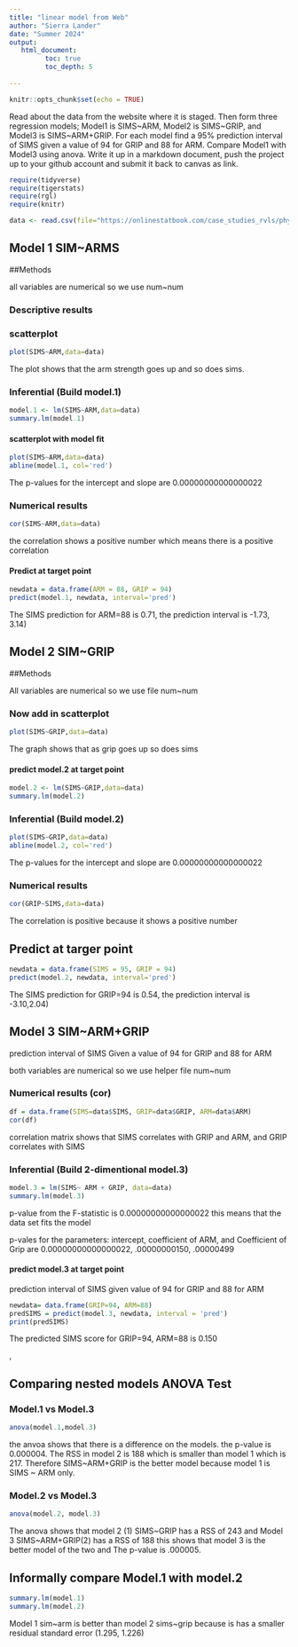 ```yaml
---
title: "linear model from Web"
author: "Sierra Lander"
date: "Summer 2024"
output:
   html_document:
         toc: true
         toc_depth: 5
        
---
```


```r
knitr::opts_chunk$set(echo = TRUE)
```

Read about the data from the website where it is staged.  Then form three regression models; Model1 is SIMS~ARM, Model2 is SIMS~GRIP, and Model3 is SIMS~ARM+GRIP. For each model find a 95% prediction interval of SIMS given a value of 94  for GRIP and 88 for ARM. Compare Model1 with Model3 using anova. Write it up in a markdown document, push the project up to your github account and submit it back to canvas as link. 

 


```r
require(tidyverse)
require(tigerstats)
require(rgl)
require(knitr)

```

```r
data <- read.csv(file="https://onlinestatbook.com/case_studies_rvls/physical_strength/data.txt",sep="",header=TRUE)  

```

## Model 1 SIM~ARMS


##Methods 

all variables are numerical so we use num~num   

### Descriptive results 

### scatterplot

```r
plot(SIMS~ARM,data=data)
```

The plot shows that the arm strength goes up and so does sims.   

### Inferential  (Build model.1)

```r
model.1 <- lm(SIMS~ARM,data=data)
summary.lm(model.1)
```



#### scatterplot with model fit


```r
plot(SIMS~ARM,data=data)
abline(model.1, col='red')
```


The p-values for the intercept and slope are  0.00000000000000022   


### Numerical results



```r
cor(SIMS~ARM,data=data)
```
the correlation shows a positive number which means there is a positive correlation



#### Predict at target point

```r
newdata = data.frame(ARM = 88, GRIP = 94)
predict(model.1, newdata, interval='pred')
```


The SIMS prediction for ARM=88 is 0.71, the prediction interval is -1.73, 3.14)  
  
  
  
  
  
  
  
  
  
  

## Model 2 SIM~GRIP

##Methods 

All variables are numerical so we use file num~num



### Now add in scatterplot

```r
plot(SIMS~GRIP,data=data)
```


The graph shows that as grip goes up so does sims 



#### predict model.2 at target point

```r
model.2 <- lm(SIMS~GRIP,data=data)
summary.lm(model.2)
```



### Inferential  (Build model.2)

```r
plot(SIMS~GRIP,data=data)
abline(model.2, col='red')
```


The p-values for the intercept and slope are 0.00000000000000022  




### Numerical results 

```r
cor(GRIP~SIMS,data=data)
```

The correlation is positive because it shows a positive number



## Predict at targer point


```r
newdata = data.frame(SIMS = 95, GRIP = 94)
predict(model.2, newdata, interval='pred')
```


The SIMS prediction for GRIP=94 is 0.54, the prediction interval is -3.10,2.04)  
  

## Model 3 SIM~ARM+GRIP

prediction interval of SIMS Given a value of 94 for GRIP and 88 for ARM

both variables are numerical so we use helper file num~num


### Numerical results (cor)

```r
df = data.frame(SIMS=data$SIMS, GRIP=data$GRIP, ARM=data$ARM)
cor(df)
```

correlation matrix shows that SIMS correlates with GRIP and ARM, and GRIP correlates with SIMS
  
### Inferential  (Build 2-dimentional model.3)
```r
model.3 = lm(SIMS~ ARM + GRIP, data=data)
summary.lm(model.3)
```

p-value from the F-statistic is  0.00000000000000022 this means that the data set fits the model


p-vales for the  parameters: intercept, coefficient of ARM, and Coefficient of Grip are  0.00000000000000022, .00000000150, .00000499

#### predict model.3 at target point
  prediction interval of SIMS given value of 94 for GRIP and 88 for ARM


```r
newdata= data.frame(GRIP=94, ARM=88)
predSIMS = predict(model.3, newdata, interval = 'pred')
print(predSIMS)
```


The predicted SIMS score for GRIP=94, ARM=88 is 0.150 

,

## Comparing nested models ANOVA Test

### Model.1 vs Model.3

```r
anova(model.1,model.3)
```

the anvoa shows that there is a difference on the models. the p-value is 0.000004. The RSS in model 2 is 188 which is smaller than model 1 which is 217. Therefore SIMS~ARM+GRIP is the better model because model 1 is SIMS ~ ARM only. 



### Model.2 vs Model.3

```r
anova(model.2, model.3)
```

The anova shows that model 2 (1) SIMS~GRIP has a RSS of 243 and Model 3 SIMS~ARM+GRIP(2) has a RSS of 188  this shows that model 3 is the better model of the two and The p-value is .000005. 


## Informally compare Model.1 with model.2
   
```r
summary.lm(model.1)
summary.lm(model.2)
```
   
Model 1 sim~arm is better than model 2 sims~grip because is has a smaller residual standard error (1.295, 1.226)
   
   
   
